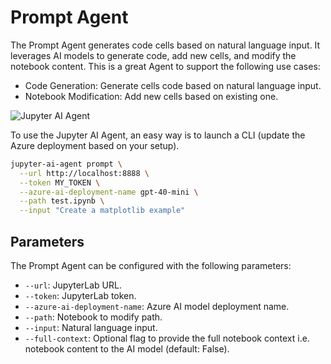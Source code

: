 # Prompt Agent

The Prompt Agent generates code cells based on natural language input. It leverages AI models to generate code, add new cells, and modify the notebook content. This is a great Agent to support the following use cases:

- Code Generation: Generate cells code based on natural language input.
- Notebook Modification: Add new cells based on existing one.

![Jupyter AI Agent](https://assets.datalayer.tech/jupyter-ai-agent/ai-agent-prompt-demo-terminal.gif)

To use the Jupyter AI Agent, an easy way is to launch a CLI (update the Azure deployment based on your setup).

```bash
jupyter-ai-agent prompt \
  --url http://localhost:8888 \
  --token MY_TOKEN \
  --azure-ai-deployment-name gpt-40-mini \
  --path test.ipynb \
  --input "Create a matplotlib example"
```

## Parameters

The Prompt Agent can be configured with the following parameters:
- `--url`: JupyterLab URL.
- `--token`: JupyterLab token.
- `--azure-ai-deployment-name`: Azure AI model deployment name.
- `--path`: Notebook to modify path.
- `--input`: Natural language input.
- `--full-context`: Optional flag to provide the full notebook context i.e. notebook content to the AI model (default: False).
